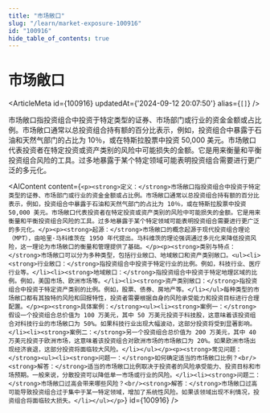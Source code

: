 ```yaml
---
title: "市场敞口"
slug: "/learn/market-exposure-100916"
id: "100916"
hide_table_of_contents: true
---
```



# 市场敞口

<ArticleMeta id={100916} updatedAt={'2024-09-12 20:07:50'} alias={`[]`} />
<div className='border-solid border-b border-t-0 my-4 border-[var(--ifm-color-gray-300)]' />

市场敞口指投资组合中投资于特定类型的证券、市场部门或行业的资金金额或占比例。市场敞口通常以总投资组合持有额的百分比表示，例如，投资组合中暴露于石油和天然气部门的占比为 10％，或在特斯拉股票中投资 50,000 美元。市场敞口代表投资者在特定投资或资产类别的风险中可能损失的金额。它是用来衡量和平衡投资组合风险的工具。过多地暴露于某个特定领域可能表明投资组合需要进行更广泛的多元化。

<AIContent content={`<p><strong>定义：</strong>市场敞口指投资组合中投资于特定类型的证券、市场部门或行业的资金金额或占比例。市场敞口通常以总投资组合持有额的百分比表示，例如，投资组合中暴露于石油和天然气部门的占比为 10％，或在特斯拉股票中投资 50,000 美元。市场敞口代表投资者在特定投资或资产类别的风险中可能损失的金额。它是用来衡量和平衡投资组合风险的工具。过多地暴露于某个特定领域可能表明投资组合需要进行更广泛的多元化。</p><p><strong>起源：</strong>市场敞口的概念起源于现代投资组合理论（MPT），由哈里·马科维茨在 1950 年代提出。马科维茨的理论强调通过多元化来降低投资风险，这一理论为市场敞口的衡量和管理提供了基础。</p><p><strong>类别与特点：</strong>市场敞口可以分为多种类型，包括行业敞口、地域敞口和资产类别敞口。<ul><li><strong>行业敞口：</strong>指投资组合中投资于特定行业的比例。例如，科技行业、医疗行业等。</li><li><strong>地域敞口：</strong>指投资组合中投资于特定地理区域的比例。例如，美国市场、欧洲市场等。</li><li><strong>资产类别敞口：</strong>指投资组合中投资于特定资产类别的比例。例如，股票、债券、房地产等。</li></ul>每种类型的市场敞口都有其独特的风险和回报特性，投资者需要根据自身的风险承受能力和投资目标进行合理配置。</p><p><strong>具体案例：</strong><ul><li><strong>案例一：</strong>假设一个投资组合总价值为 100 万美元，其中 50 万美元投资于科技股，这意味着该投资组合对科技行业的市场敞口为 50%。如果科技行业出现大幅波动，这部分投资将受到显著影响。</li><li><strong>案例二：</strong>另一个投资组合总价值为 200 万美元，其中 40 万美元投资于欧洲市场，这意味着该投资组合对欧洲市场的市场敞口为 20%。如果欧洲市场出现经济衰退，这部分投资将面临较大风险。</li></ul></p><p><strong>常见问题：</strong><ul><li><strong>问题一：</strong>如何确定适当的市场敞口比例？<br/><strong>解答：</strong>适当的市场敞口比例取决于投资者的风险承受能力、投资目标和市场预期。一般来说，分散投资可以降低单一市场或行业的风险。</li><li><strong>问题二：</strong>市场敞口过高会带来哪些风险？<br/><strong>解答：</strong>市场敞口过高可能导致投资组合过于集中于某一特定领域，增加了系统性风险。如果该领域出现不利情况，投资组合将面临较大损失。</li></ul></p>`} id={100916} />
